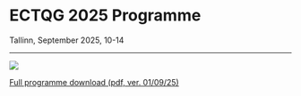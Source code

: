 # ECTQG 2025 Programme

Tallinn, September 2025, 10-14

------------------------------------------------------------------------

![](clipboard_programme.png)

[Full programme download (pdf, ver. 01/09/25)](ectqg2025_full_prog.pdf)
